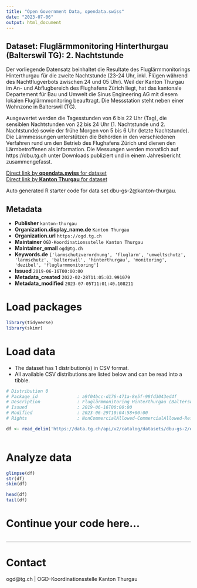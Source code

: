 ```yaml
---
title: "Open Government Data, opendata.swiss"
date: "2023-07-06"
output: html_document
---
```


## Dataset: Fluglärmmonitoring Hinterthurgau (Balterswil TG): 2. Nachtstunde

Der vorliegende Datensatz beinhaltet die Resultate des Fluglärmmonitorings Hinterthurgau für die zweite Nachtstunde (23-24 Uhr, inkl. Flügen während des Nachtflugverbots zwischen 24 und 05 Uhr). Weil der Kanton Thurgau im An- und Abflugbereich des Flughafens Zürich liegt, hat das kantonale Departement für Bau und Umwelt die Sinus Engineering AG mit diesem lokalen Fluglärmmonitoring beauftragt. Die Messstation steht neben einer Wohnzone in Balterswil (TG).

Ausgewertet werden die Tagesstunden von 6 bis 22 Uhr (Tag), die sensiblen Nachtstunden von 22 bis 24 Uhr (1. Nachtstunde und 2. Nachtstunde) sowie der frühe Morgen von 5 bis 6 Uhr (letzte Nachtstunde). Die Lärmmessungen unterstützen die Behörden in den verschiedenen Verfahren rund um den Betrieb des Flughafens Zürich und dienen den Lärmbetroffenen als Information. Die Messungen werden monatlich auf https://dbu.tg.ch unter Downloads publiziert und in einem Jahresbericht zusammengefasst.

[Direct link by **opendata.swiss** for dataset](https://opendata.swiss/de/dataset/fluglarmmonitoring-hinterthurgau-balterswil-tg-2-nachtstunde)<br>
[Direct link by **Kanton Thurgau** for dataset](https://data.tg.ch/explore/dataset/dbu-gs-2/)

Auto generated R starter code for data set dbu-gs-2@kanton-thurgau.

## Metadata

- **Publisher** `kanton-thurgau`
- **Organization.display_name.de** `Kanton Thurgau`
- **Organization.url** `https://ogd.tg.ch`
- **Maintainer** `OGD-Koordinationsstelle Kanton Thurgau`
- **Maintainer_email** `ogd@tg.ch`
- **Keywords.de** `['larmschutzverordnung', 'fluglarm', 'umweltschutz', 'larmschutz', 'balterswil', 'hinterthurgau', 'monitoring', 'dezibel', 'fluglarmmonitoring']`
- **Issued** `2019-06-16T00:00:00`
- **Metadata_created** `2022-02-28T11:05:03.991079`
- **Metadata_modified** `2023-07-05T11:01:40.108211`


# Load packages

```r

library(tidyverse)
library(skimr)

```

# Load data

-   The dataset has 1 distribution(s) in CSV format.
-   All available CSV distributions are listed below and can be read into a tibble.

```r

# Distribution 0
# Package_id               : a9f04bcc-d176-471a-8e5f-98fd3043ed4f
# Description              : Fluglärmmonitoring Hinterthurgau (Balterswil TG): 2. Nachtstunde (csv)
# Issued                   : 2019-06-16T00:00:00
# Modified                 : 2023-06-29T10:04:58+00:00
# Rights                   : NonCommercialAllowed-CommercialAllowed-ReferenceRequired

df <- read_delim('https://data.tg.ch/api/v2/catalog/datasets/dbu-gs-2/exports/csv')



```

# Analyze data

```r

glimpse(df)
str(df)
skim(df)

head(df)
tail(df)

```

# Continue your code here...

```r

```

------------------------------------------------------------------------

# Contact

ogd@tg.ch | OGD-Koordinationsstelle Kanton Thurgau
